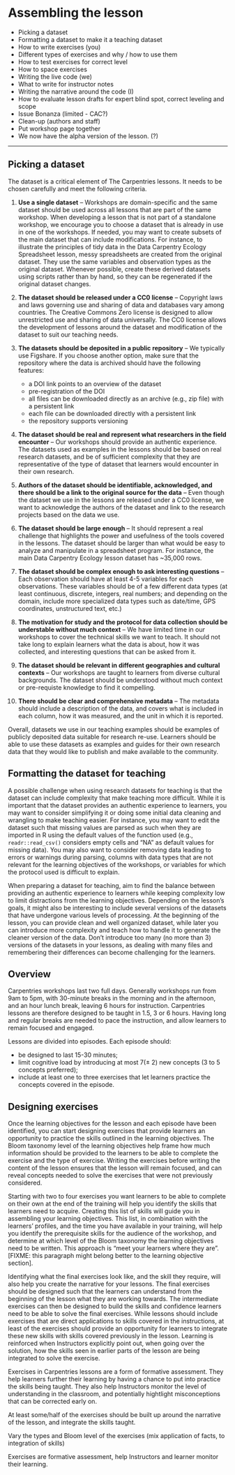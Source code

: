 # Assembling the lesson

* Picking a dataset
* Formatting a dataset to make it a teaching dataset
* How to write exercises (you)
* Different types of exercises and why / how to use them
* How to test exercises for correct level
* How to space exercises
* Writing the live code (we)
* What to write for instructor notes
* Writing the narrative around the code (I)
* How to evaluate lesson drafts for expert blind spot, correct leveling and scope
* Issue Bonanza (limited - CAC?)
* Clean-up (authors and staff)
* Put workshop page together
* We now have the alpha version of the lesson. (?)

---

## Picking a dataset

The dataset is a critical element of The Carpentries lessons. It needs to be chosen carefully and meet the following criteria.

1. **Use a single dataset** -- Workshops are domain-specific and the same dataset should be used across all lessons that are part of the same workshop. When developing a lesson that is not part of a standalone workshop, we encourage you to choose a dataset that is already in use in one of the workshops. If needed, you may want to create subsets of the main dataset that can include modifications. For instance, to illustrate the principles of tidy data in the Data Carpentry Ecology Spreadsheet lesson, messy spreadsheets are created from the original dataset. They use the same variables and observation types as the original dataset. Whenever possible, create these derived datasets using scripts rather than by hand, so they can be regenerated if the original dataset changes.

1. **The dataset should be released under a CC0 license** -- Copyright laws and laws governing use and sharing of data and databases vary among countries. The Creative Commons Zero license is designed to allow unrestricted use and sharing of data universally. The CC0 license allows the development of lessons around the dataset and modification of the dataset to suit our teaching needs.

1. **The datasets should be deposited in a public repository** -- We typically use Figshare. If you choose another option, make sure that the repository where the data is archived should have the following features: 
   - a DOI link points to an overview of the dataset
   - pre-registration of the DOI
   - all files can be downloaded directly as an archive (e.g., zip file) with a persistent link
   - each file can be downloaded directly with a persistent link
   - the repository supports versioning


1. **The dataset should be real and represent what researchers in the field encounter** -- Our workshops should provide an authentic experience. The datasets used as examples in the lessons should be based on real research datasets, and be of sufficient complexity that they are representative of the type of dataset that learners would encounter in their own research.

1. **Authors of the dataset should be identifiable, acknowledged, and there should be a link to the original source for the data** -- Even though the dataset we use in the lessons are released under a CC0 license, we want to acknowledge the authors of the dataset and link to the research projects based on the data we use.

1. **The dataset should be large enough** -- It should represent a real challenge that highlights the power and usefulness of the tools covered in the lessons. The dataset should be larger than what would be easy to analyze and manipulate in a spreadsheet program. For instance, the main Data Carpentry Ecology lesson dataset has ~35,000 rows.

1. **The dataset should be complex enough to ask interesting questions** -- Each observation should have at least 4-5 variables for each observations. These variables should be of a few different data types (at least continuous, discrete, integers, real numbers; and depending on the domain, include more specialized data types such as date/time, GPS coordinates, unstructured text, etc.)

1. **The motivation for study and the protocol for data collection should be understable without much context** -- We have limited time in our workshops to cover the technical skills we want to teach. It should not take long to explain learners what the data is about, how it was collected, and interesting questions that can be asked from it.

1. **The dataset should be relevant in different geographies and cultural contexts** -- Our workshops are taught to learners from diverse cultural backgrounds. The dataset should be understood without much context or pre-requiste knowledge to find it compelling.

1. **There should be clear and comprehensive metadata** -- The metadata should include a description of the data, and covers what is included in each column, how it was measured, and the unit in which it is reported.

Overall, datasets we use in our teaching examples should be examples of publicly deposited data suitable for research re-use. Learners should be able to use these datasets as examples and guides for their own research data that they would like to publish and make available to the community.


## Formatting the dataset for teaching

A possible challenge when using research datasets for teaching is that the dataset can include complexity that make teaching more difficult. While it is important that the dataset provides an authentic experience to learners, you may want to consider simplifying it or doing some initial data cleaning and wrangling to make teaching easier. For instance, you may want to edit the dataset such that missing values are parsed as such when they are imported in R using the default values of the function used (e.g., `readr::read_csv()` considers empty cells and "NA" as default values for missing data). You may also want to consider removing data leading to errors or warnings during parsing, columns with data types that are not relevant for the learning objectives of the workshops, or variables for which the protocol used is difficult to explain.

When preparing a dataset for teaching, aim to find the balance between providing an authentic experience to learners while keeping complexity low to limit distractions from the learning objectives. Depending on the lesson's goals, it might also be interesting to include several versions of the datasets that have undergone various levels of processing. At the beginning of the lesson, you can provide clean and well organized dataset, while later you can introduce more complexity and teach how to handle it to generate the cleaner version of the data. Don't introduce too many (no more than 3) versions of the datasets in your lessons, as dealing with many files and remembering their differences can become challenging for the learners.


## Overview 

Carpentries workshops last two full days. Generally workshops run from 9am to 5pm, with 30-minute breaks in the morning and in the afternoon, and an hour lunch break, leaving 6 hours for instruction. Carpentries lessons are therefore designed to be taught in 1.5, 3 or 6 hours. Having long and regular breaks are needed to pace the instruction, and allow learners to remain focused and engaged.

Lessons are divided into episodes. Each episode should:

- be designed to last 15-30 minutes;
- limit cognitive load by introducing at most 7($\pm$ 2) new concepts (3 to 5 concepts preferred);
- include at least one to three exercises that let learners practice the concepts covered in the episode.

## Designing exercises

Once the learning objectives for the lesson and each episode have been identified, you can start designing exercises that provide learners an opportunity to practice the skills outlined in the learning objectives. The Bloom taxonomy level of the learning objectives help frame how much information should be provided to the learners to be able to complete the exercise and the type of exercise. Writing the exercises before writing the content of the lesson ensures that the lesson will remain focused, and can reveal concepts needed to solve the exercises that were not previously considered.

Starting with two to four exercises you want learners to be able to complete on their own at the end of the training will help you identify the skills that learners need to acquire. Creating this list of skills will guide you in assembling your learning objectives. This list, in combination with the learners' profiles, and the time you have available in your training, will help you identify the prerequisite skills for the audience of the workshop, and determine at which level of the Bloom taxonomy the learning objectives need to be written. This approach is "meet your learners where they are". [FIXME: this paragraph might belong better to the learning objective section].

Identifying what the final exercises look like, and the skill they require, will also help you create the narrative for your lessons. The final exercises should be designed such that the learners can understand from the beginning of the lesson what they are working towards. The intermediate exercises can then be designed to build the skills and confidence learners need to be able to solve the final exercises. While lessons should include exercises that are direct applications to skills covered in the instructions, at least of the exercises should provide an opportunity for learners to integrate these new skills with skills covered previously in the lesson. Learning is reinforced when Instructors explicitly point out, when going over the solution, how the skills seen in earlier parts of the lesson are being integrated to solve the exercise.

Exercises in Carpentries lessons are a form of formative assessment. They help learners further their learning by having a chance to put into practice the skills being taught. They also help Instructors monitor the level of understanding in the classroom, and potentially hightlight misconceptions that can be corrected early on.

At least some/half of the exercises should be built up around the narrative of the lesson, and integrate the skills taught.

Vary the types and Bloom level of the exercises (mix application of facts, to integration of skills)

Exercises are formative assessment, help Instructors and learner monitor their learning.
